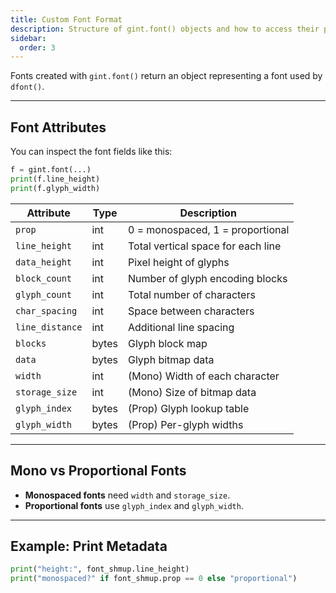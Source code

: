 ```yaml
---
title: Custom Font Format
description: Structure of gint.font() objects and how to access their properties.
sidebar:
  order: 3
---
```


Fonts created with `gint.font()` return an object representing a font used by `dfont()`.

---

## Font Attributes

You can inspect the font fields like this:

```py
f = gint.font(...)
print(f.line_height)
print(f.glyph_width)
```

| Attribute        | Type     | Description |
|------------------|----------|-------------|
| `prop`           | int      | 0 = monospaced, 1 = proportional |
| `line_height`    | int      | Total vertical space for each line |
| `data_height`    | int      | Pixel height of glyphs |
| `block_count`    | int      | Number of glyph encoding blocks |
| `glyph_count`    | int      | Total number of characters |
| `char_spacing`   | int      | Space between characters |
| `line_distance`  | int      | Additional line spacing |
| `blocks`         | bytes    | Glyph block map |
| `data`           | bytes    | Glyph bitmap data |
| `width`          | int      | (Mono) Width of each character |
| `storage_size`   | int      | (Mono) Size of bitmap data |
| `glyph_index`    | bytes    | (Prop) Glyph lookup table |
| `glyph_width`    | bytes    | (Prop) Per-glyph widths |

---

## Mono vs Proportional Fonts

- **Monospaced fonts** need `width` and `storage_size`.
- **Proportional fonts** use `glyph_index` and `glyph_width`.

---

## Example: Print Metadata

```py
print("height:", font_shmup.line_height)
print("monospaced?" if font_shmup.prop == 0 else "proportional")
```
